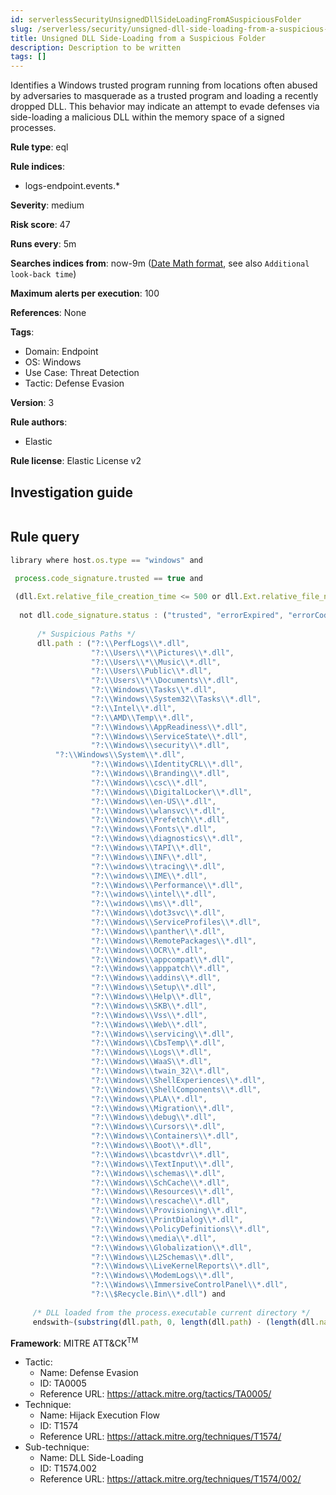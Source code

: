 ```yaml
---
id: serverlessSecurityUnsignedDllSideLoadingFromASuspiciousFolder
slug: /serverless/security/unsigned-dll-side-loading-from-a-suspicious-folder
title: Unsigned DLL Side-Loading from a Suspicious Folder
description: Description to be written
tags: []
---
```


<div id="unsigned-dll-side-loading-from-a-suspicious-folder"></div>

Identifies a Windows trusted program running from locations often abused by adversaries to masquerade as a trusted program and loading a recently dropped DLL. This behavior may indicate an attempt to evade defenses via side-loading a malicious DLL within the memory space of a signed processes.

**Rule type**: eql

**Rule indices**: 

* logs-endpoint.events.*

**Severity**: medium

**Risk score**: 47

**Runs every**: 5m

**Searches indices from**: now-9m ([Date Math format](((ref))/common-options.html#date-math), see also <DocLink id="serverlessSecurityRulesUiCreate" section="set-the-rules-schedule">`Additional look-back time`</DocLink>)

**Maximum alerts per execution**: 100

**References**: None

**Tags**: 

* Domain: Endpoint
* OS: Windows
* Use Case: Threat Detection
* Tactic: Defense Evasion

**Version**: 3

**Rule authors**: 

* Elastic

**Rule license**: Elastic License v2

## Investigation guide

```markdown

```

## Rule query

```js
library where host.os.type == "windows" and

 process.code_signature.trusted == true and 
 
 (dll.Ext.relative_file_creation_time <= 500 or dll.Ext.relative_file_name_modify_time <= 500) and 
 
  not dll.code_signature.status : ("trusted", "errorExpired", "errorCode_endpoint*", "errorChaining") and 
  
      /* Suspicious Paths */
      dll.path : ("?:\\PerfLogs\\*.dll",
                  "?:\\Users\\*\\Pictures\\*.dll",
                  "?:\\Users\\*\\Music\\*.dll",
                  "?:\\Users\\Public\\*.dll",
                  "?:\\Users\\*\\Documents\\*.dll",
                  "?:\\Windows\\Tasks\\*.dll",
                  "?:\\Windows\\System32\\Tasks\\*.dll",
                  "?:\\Intel\\*.dll",
                  "?:\\AMD\\Temp\\*.dll",
                  "?:\\Windows\\AppReadiness\\*.dll",
                  "?:\\Windows\\ServiceState\\*.dll",
                  "?:\\Windows\\security\\*.dll",
		  "?:\\Windows\\System\\*.dll",
                  "?:\\Windows\\IdentityCRL\\*.dll",
                  "?:\\Windows\\Branding\\*.dll",
                  "?:\\Windows\\csc\\*.dll",
                  "?:\\Windows\\DigitalLocker\\*.dll",
                  "?:\\Windows\\en-US\\*.dll",
                  "?:\\Windows\\wlansvc\\*.dll",
                  "?:\\Windows\\Prefetch\\*.dll",
                  "?:\\Windows\\Fonts\\*.dll",
                  "?:\\Windows\\diagnostics\\*.dll",
                  "?:\\Windows\\TAPI\\*.dll",
                  "?:\\Windows\\INF\\*.dll",
                  "?:\\windows\\tracing\\*.dll",
                  "?:\\windows\\IME\\*.dll",
                  "?:\\Windows\\Performance\\*.dll",
                  "?:\\windows\\intel\\*.dll",
                  "?:\\windows\\ms\\*.dll",
                  "?:\\Windows\\dot3svc\\*.dll",
                  "?:\\Windows\\ServiceProfiles\\*.dll",
                  "?:\\Windows\\panther\\*.dll",
                  "?:\\Windows\\RemotePackages\\*.dll",
                  "?:\\Windows\\OCR\\*.dll",
                  "?:\\Windows\\appcompat\\*.dll",
                  "?:\\Windows\\apppatch\\*.dll",
                  "?:\\Windows\\addins\\*.dll",
                  "?:\\Windows\\Setup\\*.dll",
                  "?:\\Windows\\Help\\*.dll",
                  "?:\\Windows\\SKB\\*.dll",
                  "?:\\Windows\\Vss\\*.dll",
                  "?:\\Windows\\Web\\*.dll",
                  "?:\\Windows\\servicing\\*.dll",
                  "?:\\Windows\\CbsTemp\\*.dll",
                  "?:\\Windows\\Logs\\*.dll",
                  "?:\\Windows\\WaaS\\*.dll",
                  "?:\\Windows\\twain_32\\*.dll",
                  "?:\\Windows\\ShellExperiences\\*.dll",
                  "?:\\Windows\\ShellComponents\\*.dll",
                  "?:\\Windows\\PLA\\*.dll",
                  "?:\\Windows\\Migration\\*.dll",
                  "?:\\Windows\\debug\\*.dll",
                  "?:\\Windows\\Cursors\\*.dll",
                  "?:\\Windows\\Containers\\*.dll",
                  "?:\\Windows\\Boot\\*.dll",
                  "?:\\Windows\\bcastdvr\\*.dll",
                  "?:\\Windows\\TextInput\\*.dll",
                  "?:\\Windows\\schemas\\*.dll",
                  "?:\\Windows\\SchCache\\*.dll",
                  "?:\\Windows\\Resources\\*.dll",
                  "?:\\Windows\\rescache\\*.dll",
                  "?:\\Windows\\Provisioning\\*.dll",
                  "?:\\Windows\\PrintDialog\\*.dll",
                  "?:\\Windows\\PolicyDefinitions\\*.dll",
                  "?:\\Windows\\media\\*.dll",
                  "?:\\Windows\\Globalization\\*.dll",
                  "?:\\Windows\\L2Schemas\\*.dll",
                  "?:\\Windows\\LiveKernelReports\\*.dll",
                  "?:\\Windows\\ModemLogs\\*.dll",
                  "?:\\Windows\\ImmersiveControlPanel\\*.dll",
                  "?:\\$Recycle.Bin\\*.dll") and 
	 
	 /* DLL loaded from the process.executable current directory */
	 endswith~(substring(dll.path, 0, length(dll.path) - (length(dll.name) + 1)), substring(process.executable, 0, length(process.executable) - (length(process.name) + 1)))

```

**Framework**: MITRE ATT&CK<sup>TM</sup>

* Tactic:
    * Name: Defense Evasion
    * ID: TA0005
    * Reference URL: https://attack.mitre.org/tactics/TA0005/
* Technique:
    * Name: Hijack Execution Flow
    * ID: T1574
    * Reference URL: https://attack.mitre.org/techniques/T1574/
* Sub-technique:
    * Name: DLL Side-Loading
    * ID: T1574.002
    * Reference URL: https://attack.mitre.org/techniques/T1574/002/


